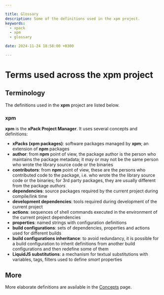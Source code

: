 ```yaml
---

title: Glossary
description: Some of the definitions used in the xpm project.
keywords:
  - xpack
  - xpm
  - glossary

date: 2024-11-24 18:58:00 +0300

---
```


# Terms used across the **xpm** project

## Terminology

The definitions used in the **xpm** project are listed below.

### xpm

**xpm** is the **xPack Project Manager**. It uses several concepts and definitions:

- **xPacks (xpm packages)**: software packages managed by **xpm**; an extension of **npm** packages
- **author**: from **npm** point of view, the package author is the person who
maintains the package metadata; it may or may not be the same person who wrote the library source code or the binaries
- **contributors**: from **npm** point of view, these are the persons who contributed code to the package, i.e. who wrote the the library source code or the binaries; for 3rd party packages, they are usually different from the package _authors_
- **dependencies**: source packages required by the current project during compile/link time
- **development dependencies**: tools required during development of the current project
- **actions**: sequences of shell commands executed in the environment of the current project dependencies
- **properties**: named strings with configuration definitions
- **build configurations**: sets of dependencies, properties and actions used for different builds
- **build configurations inheritance**: to avoid redundancy, it is possible for a build configuration to inherit definitions from another build configurations and then redefine some of them
- **LiquidJS substitutions**: a mechanism for textual substitutions with variables, tags, filters used to define _smart_ properties

## More

More elaborate definitions are available in the
[Concepts](/docs/guide/concepts/) page.

